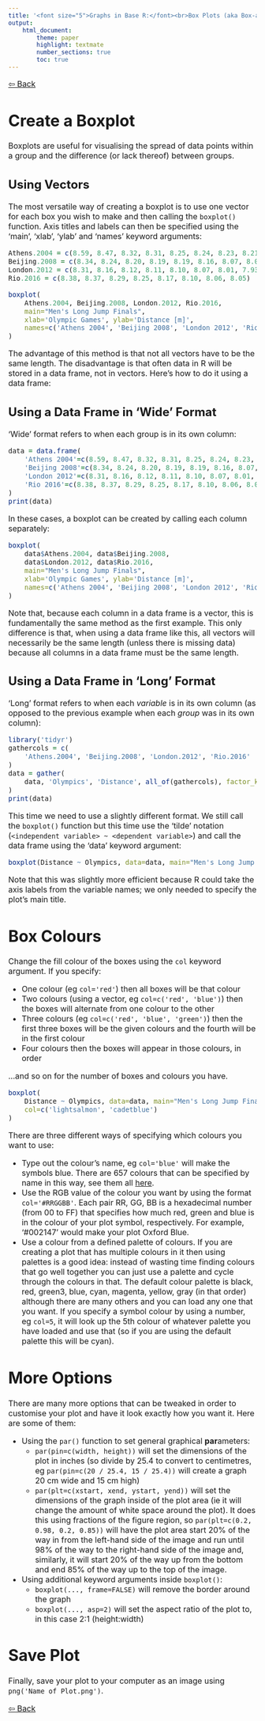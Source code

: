 ```yaml
---
title: '<font size="5">Graphs in Base R:</font><br>Box Plots (aka Box-and-Whisker Plots)'
output:
    html_document:
        theme: paper
        highlight: textmate
        number_sections: true
        toc: true
---
```

<font size="3">

[⇦ Back](../../R.html)

Create a Boxplot
================
Boxplots are useful for visualising the spread of data points within a group and the difference (or lack thereof) between groups.

Using Vectors
-------------
The most versatile way of creating a boxplot is to use one vector for each box you wish to make and then calling the `boxplot()` function. Axis titles and labels can then be specified using the 'main', 'xlab', 'ylab' and 'names' keyword arguments:

```r
Athens.2004 = c(8.59, 8.47, 8.32, 8.31, 8.25, 8.24, 8.23, 8.21)
Beijing.2008 = c(8.34, 8.24, 8.20, 8.19, 8.19, 8.16, 8.07, 8.00)
London.2012 = c(8.31, 8.16, 8.12, 8.11, 8.10, 8.07, 8.01, 7.93)
Rio.2016 = c(8.38, 8.37, 8.29, 8.25, 8.17, 8.10, 8.06, 8.05)

boxplot(
    Athens.2004, Beijing.2008, London.2012, Rio.2016,
    main="Men's Long Jump Finals",
    xlab='Olympic Games', ylab='Distance [m]',
    names=c('Athens 2004', 'Beijing 2008', 'London 2012', 'Rio 2016')
)

```

The advantage of this method is that not all vectors have to be the same length. The disadvantage is that often data in R will be stored in a data frame, not in vectors. Here's how to do it using a data frame:

Using a Data Frame in 'Wide' Format
-----------------------------------
'Wide' format refers to when each group is in its own column:

```r
data = data.frame(
    'Athens 2004'=c(8.59, 8.47, 8.32, 8.31, 8.25, 8.24, 8.23, 8.21),
    'Beijing 2008'=c(8.34, 8.24, 8.20, 8.19, 8.19, 8.16, 8.07, 8.00),
    'London 2012'=c(8.31, 8.16, 8.12, 8.11, 8.10, 8.07, 8.01, 7.93),
    'Rio 2016'=c(8.38, 8.37, 8.29, 8.25, 8.17, 8.10, 8.06, 8.05)
)
print(data)
```

In these cases, a boxplot can be created by calling each column separately:

```r
boxplot(
    data$Athens.2004, data$Beijing.2008,
    data$London.2012, data$Rio.2016,
    main="Men's Long Jump Finals",
    xlab='Olympic Games', ylab='Distance [m]',
    names=c('Athens 2004', 'Beijing 2008', 'London 2012', 'Rio 2016')
)
```

Note that, because each column in a data frame is a vector, this is fundamentally the same method as the first example. This only difference is that, when using a data frame like this, all vectors will necessarily be the same length (unless there is missing data) because all columns in a data frame must be the same length.

Using a Data Frame in 'Long' Format
-----------------------------------
'Long' format refers to when each *variable* is in its own column (as opposed to the previous example when each *group* was in its own column):

```r
library('tidyr')
gathercols = c(
    'Athens.2004', 'Beijing.2008', 'London.2012', 'Rio.2016'
)
data = gather(
    data, 'Olympics', 'Distance', all_of(gathercols), factor_key=TRUE
)
print(data)
```

This time we need to use a slightly different format. We still call the `boxplot()` function but this time use the 'tilde' notation (`<independent variable> ~ <dependent variable>`) and call the data frame using the 'data' keyword argument:

```r
boxplot(Distance ~ Olympics, data=data, main="Men's Long Jump Finals")
```

Note that this was slightly more efficient because R could take the axis labels from the variable names; we only needed to specify the plot's main title.

Box Colours
===========
Change the fill colour of the boxes using the `col` keyword argument. If you specify:

- One colour (eg `col='red'`) then all boxes will be that colour
- Two colours (using a vector, eg `col=c('red', 'blue')`) then the boxes will alternate from one colour to the other
- Three colours (eg `col=c('red', 'blue', 'green')`) then the first three boxes will be the given colours and the fourth will be in the first colour
- Four colours then the boxes will appear in those colours, in order

...and so on for the number of boxes and colours you have.

```r
boxplot(
    Distance ~ Olympics, data=data, main="Men's Long Jump Finals",
    col=c('lightsalmon', 'cadetblue')
)
```

There are three different ways of specifying which colours you want to use:

- Type out the colour's name, eg `col='blue'` will make the symbols blue. There are 657 colours that can be specified by name in this way, see them all [here](symbols_linetypes_colours.html).
- Use the RGB value of the colour you want by using the format `col='#RRGGBB'`. Each pair RR, GG, BB is a hexadecimal number (from 00 to FF) that specifies how much red, green and blue is in the colour of your plot symbol, respectively. For example, '‎#002147' would make your plot Oxford Blue.
- Use a colour from a defined palette of colours. If you are creating a plot that has multiple colours in it then using palettes is a good idea: instead of wasting time finding colours that go well together you can just use a palette and cycle through the colours in that. The default colour palette is black, red, green3, blue, cyan, magenta, yellow, gray (in that order) although there are many others and you can load any one that you want. If you specify a symbol colour by using a number, eg `col=5`, it will look up the 5th colour of whatever palette you have loaded and use that (so if you are using the default palette this will be cyan).

More Options
============
There are many more options that can be tweaked in order to customise your plot and have it look exactly how you want it. Here are some of them:

- Using the `par()` function to set general graphical <b>par</b>ameters:
    + `par(pin=c(width, height))` will set the dimensions of the plot in inches (so divide by 25.4 to convert to centimetres, eg `par(pin=c(20 / 25.4, 15 / 25.4))` will create a graph 20 cm wide and 15 cm high)
    + `par(plt=c(xstart, xend, ystart, yend))` will set the dimensions of the graph inside of the plot area (ie it will change the amount of white space around the plot). It does this using fractions of the figure region, so `par(plt=c(0.2, 0.98, 0.2, 0.85))` will have the plot area start 20% of the way in from the left-hand side of the image and run until 98% of the way to the right-hand side of the image and, similarly, it will start 20% of the way up from the bottom and end 85% of the way up to the top of the image.
- Using additional keyword arguments inside `boxplot()`:
    + `boxplot(..., frame=FALSE)` will remove the border around the graph
    + `boxplot(..., asp=2)` will set the aspect ratio of the plot to, in this case 2:1 (height:width)


Save Plot
=========
Finally, save your plot to your computer as an image using `png('Name of Plot.png')`.

[⇦ Back](../../R.html)

</font>
